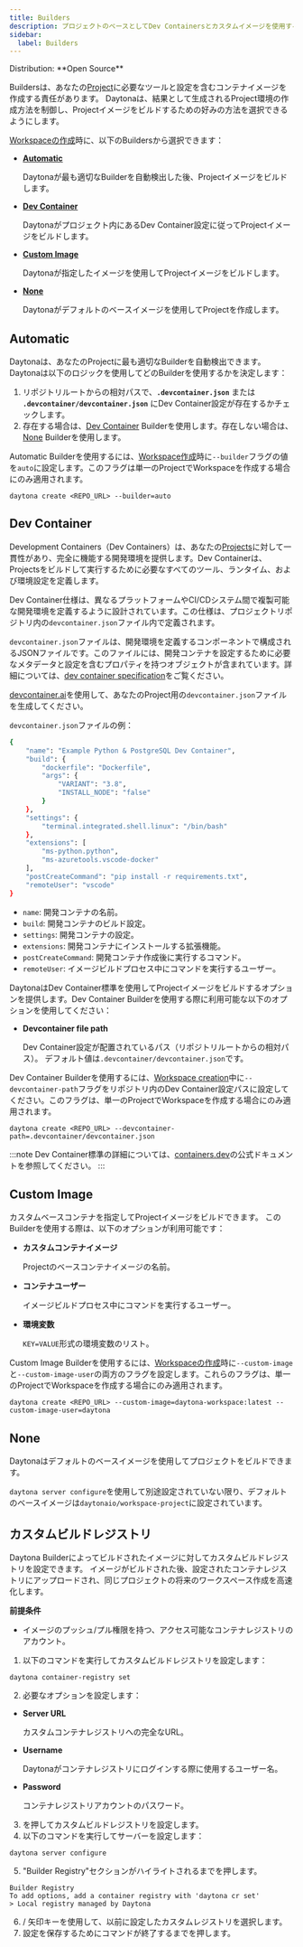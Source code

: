 ```yaml
---
title: Builders
description: プロジェクトのベースとしてDev Containersとカスタムイメージを使用する方法を詳述したリファレンス。
sidebar:
  label: Builders
---
```



<Label>
  Distribution: **Open Source**
</Label>


Buildersは、あなたの[Project](/docs/usage/projects)に必要なツールと設定を含むコンテナイメージを作成する責任があります。
Daytonaは、結果として生成されるProject環境の作成方法を制御し、Projectイメージをビルドするための好みの方法を選択できるようにします。

[Workspaceの作成](/docs/usage/workspaces#create-a-workspace)時に、以下のBuildersから選択できます：

- [**Automatic**](#automatic)

   Daytonaが最も適切なBuilderを自動検出した後、Projectイメージをビルドします。

- [**Dev Container**](#dev-container)

   Daytonaがプロジェクト内にあるDev Container設定に従ってProjectイメージをビルドします。

- [**Custom Image**](#custom-image)

   Daytonaが指定したイメージを使用してProjectイメージをビルドします。

- [**None**](#none)

   Daytonaがデフォルトのベースイメージを使用してProjectを作成します。

## Automatic

Daytonaは、あなたのProjectに最も適切なBuilderを自動検出できます。Daytonaは以下のロジックを使用してどのBuilderを使用するかを決定します：

1. リポジトリルートからの相対パスで、**`.devcontainer.json`** または **`.devcontainer/devcontainer.json`** にDev Container設定が存在するかチェックします。
2. 存在する場合は、[Dev Container](#dev-container) Builderを使用します。存在しない場合は、[None](#none) Builderを使用します。

Automatic Builderを使用するには、[Workspace作成](/docs/usage/workspaces#create-a-workspace)時に`--builder`フラグの値を`auto`に設定します。このフラグは単一のProjectでWorkspaceを作成する場合にのみ適用されます。

```shell
daytona create <REPO_URL> --builder=auto
```

## Dev Container

Development Containers（Dev Containers）は、あなたの[Projects](/docs/usage/projects)に対して一貫性があり、完全に機能する開発環境を提供します。Dev Containerは、Projectsをビルドして実行するために必要なすべてのツール、ランタイム、および環境設定を定義します。

Dev Container仕様は、異なるプラットフォームやCI/CDシステム間で複製可能な開発環境を定義するように設計されています。この仕様は、プロジェクトリポジトリ内の`devcontainer.json`ファイル内で定義されます。

`devcontainer.json`ファイルは、開発環境を定義するコンポーネントで構成されるJSONファイルです。このファイルには、開発コンテナを設定するために必要なメタデータと設定を含むプロパティを持つオブジェクトが含まれています。詳細については、[dev container specification](https://containers.dev/implementors/json_reference/)をご覧ください。

[devcontainer.ai](https://devcontainer.ai/)を使用して、あなたのProject用の`devcontainer.json`ファイルを生成してください。

`devcontainer.json`ファイルの例：

```sh
{
    "name": "Example Python & PostgreSQL Dev Container",
    "build": {
        "dockerfile": "Dockerfile",
        "args": {
            "VARIANT": "3.8",
            "INSTALL_NODE": "false"
        }
    },
    "settings": {
        "terminal.integrated.shell.linux": "/bin/bash"
    },
    "extensions": [
        "ms-python.python",
        "ms-azuretools.vscode-docker"
    ],
    "postCreateCommand": "pip install -r requirements.txt",
    "remoteUser": "vscode"
}
```

- `name`: 開発コンテナの名前。
- `build`: 開発コンテナのビルド設定。
- `settings`: 開発コンテナの設定。
- `extensions`: 開発コンテナにインストールする拡張機能。
- `postCreateCommand`: 開発コンテナ作成後に実行するコマンド。
- `remoteUser`: イメージビルドプロセス中にコマンドを実行するユーザー。

DaytonaはDev Container標準を使用してProjectイメージをビルドするオプションを提供します。Dev Container Builderを使用する際に利用可能な以下のオプションを使用してください：

- **Devcontainer file path**

   Dev Container設定が配置されているパス（リポジトリルートからの相対パス）。
   デフォルト値は`.devcontainer/devcontainer.json`です。

Dev Container Builderを使用するには、[Workspace creation](/docs/usage/workspaces#create-a-workspace)中に`--devcontainer-path`フラグをリポジトリ内のDev Container設定パスに設定してください。このフラグは、単一のProjectでWorkspaceを作成する場合にのみ適用されます。

```shell showLineNumbers
daytona create <REPO_URL> --devcontainer-path=.devcontainer/devcontainer.json
```

:::note
Dev Container標準の詳細については、[containers.dev](https://containers.dev/)の公式ドキュメントを参照してください。
:::

## Custom Image

カスタムベースコンテナを指定してProjectイメージをビルドできます。
このBuilderを使用する際は、以下のオプションが利用可能です：

- **カスタムコンテナイメージ**

   Projectのベースコンテナイメージの名前。

- **コンテナユーザー**

   イメージビルドプロセス中にコマンドを実行するユーザー。

- **環境変数**

   `KEY=VALUE`形式の環境変数のリスト。

Custom Image Builderを使用するには、[Workspaceの作成](/docs/usage/workspaces#create-a-workspace)時に`--custom-image`と`--custom-image-user`の両方のフラグを設定します。これらのフラグは、単一のProjectでWorkspaceを作成する場合にのみ適用されます。

```shell
daytona create <REPO_URL> --custom-image=daytona-workspace:latest --custom-image-user=daytona
```

## None

Daytonaはデフォルトのベースイメージを使用してプロジェクトをビルドできます。

`daytona server configure`を使用して別途設定されていない限り、デフォルトのベースイメージは`daytonaio/workspace-project`に設定されています。

## カスタムビルドレジストリ

Daytona Builderによってビルドされたイメージに対してカスタムビルドレジストリを設定できます。
イメージがビルドされた後、設定されたコンテナレジストリにアップロードされ、同じプロジェクトの将来のワークスペース作成を高速化します。

**前提条件**

- イメージのプッシュ/プル権限を持つ、アクセス可能なコンテナレジストリのアカウント。

1. 以下のコマンドを実行してカスタムビルドレジストリを設定します：

```shell
daytona container-registry set
```

2. 必要なオプションを設定します：

- **Server URL**

   カスタムコンテナレジストリへの完全なURL。

- **Username**

   Daytonaがコンテナレジストリにログインする際に使用するユーザー名。

- **Password**

   コンテナレジストリアカウントのパスワード。

3. <Keyboard shortcuts="Enter" />を押してカスタムビルドレジストリを設定します。
4. 以下のコマンドを実行してサーバーを設定します：

```shell
daytona server configure
```

5. "Builder Registry"セクションがハイライトされるまで<Keyboard shortcuts="Enter" />を押します。

```text
Builder Registry
To add options, add a container registry with 'daytona cr set'
> Local registry managed by Daytona
```

6. <Keyboard shortcuts="↑" /> / <Keyboard shortcuts="↓" />矢印キーを使用して、以前に設定したカスタムレジストリを選択します。
7. 設定を保存するためにコマンドが終了するまで<Keyboard shortcuts="Enter" />を押します。
